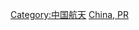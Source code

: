 {{Commons category|Space launch vehicles of China}}
[[Category:中国航天|Category:中国航天]]
[[Category:各国太空载具|China, PR]]